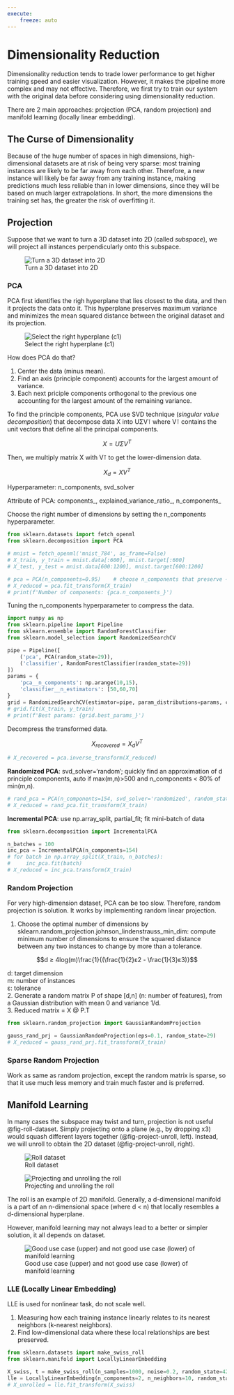 ```yaml
---
execute:
    freeze: auto
---
```


# Dimensionality Reduction {#sec-dimensionality-reduction}


Dimensionality reduction tends to trade lower performance to get higher training speed and easier visualization. However, it makes the pipeline more complex and may not effective. Therefore, we first try to train our system with the original data before considering using dimensionality reduction.

There are 2 main approaches: projection (PCA, random projection) and manifold learning (locally linear embedding).


## The Curse of Dimensionality

Because of the huge number of spaces in high dimensions, high-dimensional datasets are at risk of being very sparse: most training instances are likely to be far away from each other. Therefore, a new instance will likely be far away from any training instance, making predictions much less reliable than in lower dimensions, since they will be based on much larger extrapolations. In short, the more dimensions the training set has, the greater the risk of overfitting it.


## Projection

Suppose that we want to turn a 3D dataset into 2D (called *subspace*), we will project all instances perpendicularly onto this subspace. 

![Turn a 3D dataset into 2D](images/lower-dimension.png){#fig-lower-dimension}

### PCA

PCA first identifies the righ hyperplane that lies closest to the data, and then it projects the data onto it. This hyperplane preserves maximum variance and minimizes the mean squared distance between the original dataset and its projection.

![Select the right hyperplane (c1)](images/select-hyperplane.png){#fig-select-hyperplane}

How does PCA do that? 

1. Center the data (minus mean).
2. Find an axis (principle component) accounts for the largest amount of variance. 
3. Each next priciple components orthogonal to the previous one accounting for the largest amount of the remaining variance.

To find the principle components, PCA use SVD technique (*singular value decomposition*) that decompose data X into UΣV⊺ where V⊺ contains the unit vectors that define all the principal components.

$$X = UΣV^T$$

Then, we multiply matrix X with V⊺ to get the lower-dimension data.

$$X_d = XV^T$$

::: {.callout-tip}
Hyperparameter: n_components, svd_solver

Attribute of PCA: components_, explained_variance_ratio_, n_components_
:::

Choose the right number of dimensions by setting the n_components hyperparameter.

```python
from sklearn.datasets import fetch_openml
from sklearn.decomposition import PCA

# mnist = fetch_openml('mnist_784', as_frame=False)
# X_train, y_train = mnist.data[:600], mnist.target[:600] 
# X_test, y_test = mnist.data[600:1200], mnist.target[600:1200]

# pca = PCA(n_components=0.95)    # choose n_components that preserve ~ 95% variance of data
# X_reduced = pca.fit_transform(X_train)
# print(f'Number of components: {pca.n_components_}')
```

Tuning the n_components hyperparameter to compress the data.

```python
import numpy as np
from sklearn.pipeline import Pipeline
from sklearn.ensemble import RandomForestClassifier
from sklearn.model_selection import RandomizedSearchCV

pipe = Pipeline([
    ('pca', PCA(random_state=29)),
    ('classifier', RandomForestClassifier(random_state=29))
])
params = {
    'pca__n_components': np.arange(10,15),
    'classifier__n_estimators': [50,60,70]
}
grid = RandomizedSearchCV(estimator=pipe, param_distributions=params, cv=5, scoring='accuracy', random_state=29)
# grid.fit(X_train, y_train)
# print(f'Best params: {grid.best_params_}')
```

Decompress the transformed data.

$$X_{recovered} = X_dV^T$$

```python
# X_recovered = pca.inverse_transform(X_reduced)
```

**Randomized PCA**: svd_solver='random'; quickly find an approximation of d principle components, auto if max(m,n)>500 and n_components < 80% of min(m,n).

```python
# rand_pca = PCA(n_components=154, svd_solver='randomized', random_state=29)
# X_reduced = rand_pca.fit_transform(X_train)
```

**Incremental PCA**: use np.array_split, partial_fit; fit mini-batch of data

```python
from sklearn.decomposition import IncrementalPCA

n_batches = 100
inc_pca = IncrementalPCA(n_components=154)
# for batch in np.array_split(X_train, n_batches):
#     inc_pca.fit(batch)
# X_reduced = inc_pca.transform(X_train)
```



### Random Projection

For very high-dimension dataset, PCA can be too slow. Therefore, random projection is solution. It works by implementing random linear projection.

1. Choose the optimal number of dimensions by sklearn.random_projection.johnson_lindenstrauss_min_dim: compute minimum number of dimensions to ensure the squared distance between any two instances to change by more than a tolerance.

$$d ≥ 4log(m)\frac{1}{(\frac{1}{2}ε2 - \frac{1}{3}ε3)}$$

d: target dimension\
m: number of instances\
ε: tolerance\
2. Generate a random matrix P of shape [d,n] (n: number of features), from a Gaussian distribution with mean 0 and variance 1/d.\
3. Reduced matrix = X @ P.T

```python
from sklearn.random_projection import GaussianRandomProjection

gauss_rand_prj = GaussianRandomProjection(eps=0.1, random_state=29)
# X_reduced = gauss_rand_prj.fit_transform(X_train)
```


### Sparse Random Projection

Work as same as random projection, except the random matrix is sparse, so that it use much less memory and train much faster and is preferred.



## Manifold Learning

In many cases the subspace may twist and turn, projection is not useful @fig-roll-dataset. Simply projecting onto a plane (e.g., by dropping x3) would squash different layers together (@fig-project-unroll, left). Instead, we will unroll to obtain the 2D dataset (@fig-project-unroll, right).

![Roll dataset](images/roll-dataset.png){#fig-roll-dataset}

![Projecting and unrolling the roll](images/project-unroll.png){#fig-project-unroll}

The roll is an example of 2D manifold. Generally, a d-dimensional manifold is a part of an n-dimensional space (where d < n) that locally resembles a d-dimensional hyperplane. 

However, manifold learning may not always lead to a better or simpler solution, it all depends on dataset.

![Good use case (upper) and not good use case (lower) of manifold learning](images/manifold-downside.png){#fig-manifold-downside}


### LLE (Locally Linear Embedding)

LLE is used for nonlinear task, do not scale well.

1. Measuring how each training instance linearly relates to its nearest neighbors (k-nearest neighbors).
2. Find low-dimensional data where these local relationships are best preserved.

```python
from sklearn.datasets import make_swiss_roll
from sklearn.manifold import LocallyLinearEmbedding

X_swiss, t = make_swiss_roll(n_samples=1000, noise=0.2, random_state=42)
lle = LocallyLinearEmbedding(n_components=2, n_neighbors=10, random_state=42)
# X_unrolled = lle.fit_transform(X_swiss)
```

